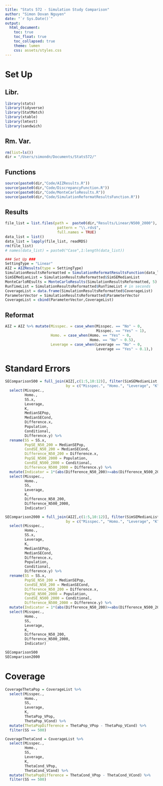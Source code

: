 ```yaml
---
title: "Stats 572 - Simulation Study Comparison"
author: "Simon Dovan Nguyen"
date: "`r Sys.Date()`"
output:
  html_document:
    toc: true
    toc_float: true
    toc_collapsed: true
    theme: lumen
    css: assets/styles.css
---
```


# Set Up

## Libr.
```r
library(stats)
library(tidyverse)
library(StatMatch)
library(xtable)
library(lmtest)
library(sandwich)
```

## Rm. Var.
```r
rm(list=ls())
dir = "/Users/simondn/Documents/Stats572/"
```

## Functions
```r
source(paste0(dir,"Code/AIZResults.R"))
source(paste0(dir,"Code/DiscrepancyFunction.R"))
source(paste0(dir,"Code/MonteCarloResults.R"))
source(paste0(dir,"Code/SimulationReformatResultsFunction.R"))
```

## Results

```r
file_list = list.files(path =  paste0(dir,"Results/Linear/N500_2000"), 
                        pattern = "\\.rds$", 
                        full.names = TRUE)
data_list = list()
data_list = lapply(file_list, readRDS)
rm(file_list)
# names(data_list) = paste0("Case",1:length(data_list))
```


```r
### Set Up ###
SettingType = "Linear"
AIZ = AIZResults(type = SettingType)
SimulationResultsReformatted = SimulationReformatResultsFunction(data_list)
SimSEMedianList = SimulationResultsReformatted$SimSEMedianList 
MonteCarloREsults = MonteCarloResults(SimulationResultsReformatted, 5)
RunTimeList = SimulationResultsReformatted$RunTimeList # in seconds
CoverageList = data.frame(SimulationResultsReformatted$CoverageList)
ParameterVector = SimulationResultsReformatted$ParameterVector
CoverageList = cbind(ParameterVector,CoverageList)
```

## Reformat
```r
AIZ = AIZ %>% mutate(Misspec. = case_when(Misspec. == "No" ~ 0,
                                          Misspec. == "Yes" ~ 1),
                     Homo. = case_when(Homo. == "Yes" ~ 0,
                                       Homo. == "No" ~ 0.5),
                     Leverage = case_when(Leverage == "No" ~ 0,
                                          Leverage == "Yes" ~ 0.1),)
```


# Standard Errors
```r
SEComparison500 = full_join(AIZ[,c(1:5,10:12)], filter(SimSEMedianList, SS == 500), 
                            by = c("Misspec.", "Homo.", "Leverage", "K")) %>%
  select(Misspec.,
         Homo.,
         SS.x,
         Leverage,
         K,
         MedianSEPop,
         MedianSECond,
         Difference.x,
         Population,
         Conditional,
         Difference.y) %>%
  rename(SS = SS.x,
         PopSE_N50_200 = MedianSEPop,
         CondSE_N50_200 = MedianSECond,
         Difference_N50_200 = Difference.x,
         PopSE_N500_2000 = Population,
         CondSE_N500_2000 = Conditional,
         Difference_N500_2000 = Difference.y) %>%
  mutate(Indicator = 1*(abs(Difference_N50_200)>=abs(Difference_N500_2000))) %>%
  select(Misspec.,
         Homo.,
         SS,
         Leverage,
         K,
         Difference_N50_200,
         Difference_N500_2000,
         Indicator)

SEComparison2000 = full_join(AIZ[,c(1:5,10:12)], filter(SimSEMedianList,SS == 2000), 
                            by = c("Misspec.", "Homo.", "Leverage", "K")) %>%
  select(Misspec.,
         Homo.,
         SS.x,
         Leverage,
         K,
         MedianSEPop,
         MedianSECond,
         Difference.x,
         Population,
         Conditional,
         Difference.y) %>%
  rename(SS = SS.x,
         PopSE_N50_200 = MedianSEPop,
         CondSE_N50_200 = MedianSECond,
         Difference_N50_200 = Difference.x,
         PopSE_N500_2000 = Population,
         CondSE_N500_2000 = Conditional,
         Difference_N500_2000 = Difference.y) %>%
  mutate(Indicator = 1*(abs(Difference_N50_200)>=abs(Difference_N500_2000))) %>%
  select(Misspec.,
         Homo.,
         SS,
         Leverage,
         K,
         Difference_N50_200,
         Difference_N500_2000,
         Indicator)
```

```r
SEComparison500
SEComparison2000
```


# Coverage
```r
CoverageThetaPop = CoverageList %>% 
  select(Misspec.,
         Homo.,
         SS,
         Leverage,
         K,
         ThetaPop_VPop,
         ThetaPop_VCond) %>%
  mutate(ThetaPopDifference = ThetaPop_VPop - ThetaPop_VCond) %>%
  filter(SS == 500)

CoverageThetaCond = CoverageList %>% 
  select(Misspec.,
         Homo.,
         SS,
         Leverage,
         K,
         ThetaCond_VPop,
         ThetaCond_VCond) %>%
  mutate(ThetaPopDifference = ThetaCond_VPop - ThetaCond_VCond) %>%
  filter(SS == 500)
```

